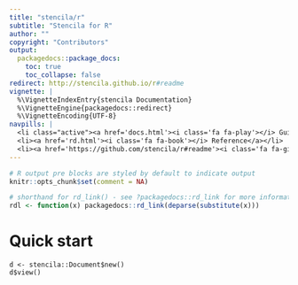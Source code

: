 ```yaml
---
title: "stencila/r"
subtitle: "Stencila for R"
author: ""
copyright: "Contributors"
output:
  packagedocs::package_docs:
    toc: true
    toc_collapse: false
redirect: http://stencila.github.io/r#readme
vignette: |
  %\VignetteIndexEntry{stencila Documentation}
  %\VignetteEngine{packagedocs::redirect}
  %\VignetteEncoding{UTF-8}
navpills: |
  <li class="active"><a href='docs.html'><i class='fa fa-play'></i> Guide</a></li>
  <li><a href='rd.html'><i class='fa fa-book'></i> Reference</a></li>
  <li><a href='https://github.com/stencila/r#readme'><i class='fa fa-github'></i> Repo</a></li>
---
```


```r
# R output pre blocks are styled by default to indicate output
knitr::opts_chunk$set(comment = NA)

# shorthand for rd_link() - see ?packagedocs::rd_link for more information
rdl <- function(x) packagedocs::rd_link(deparse(substitute(x)))
```

# Quick start

```r()
d <- stencila::Document$new()
d$view()
```

